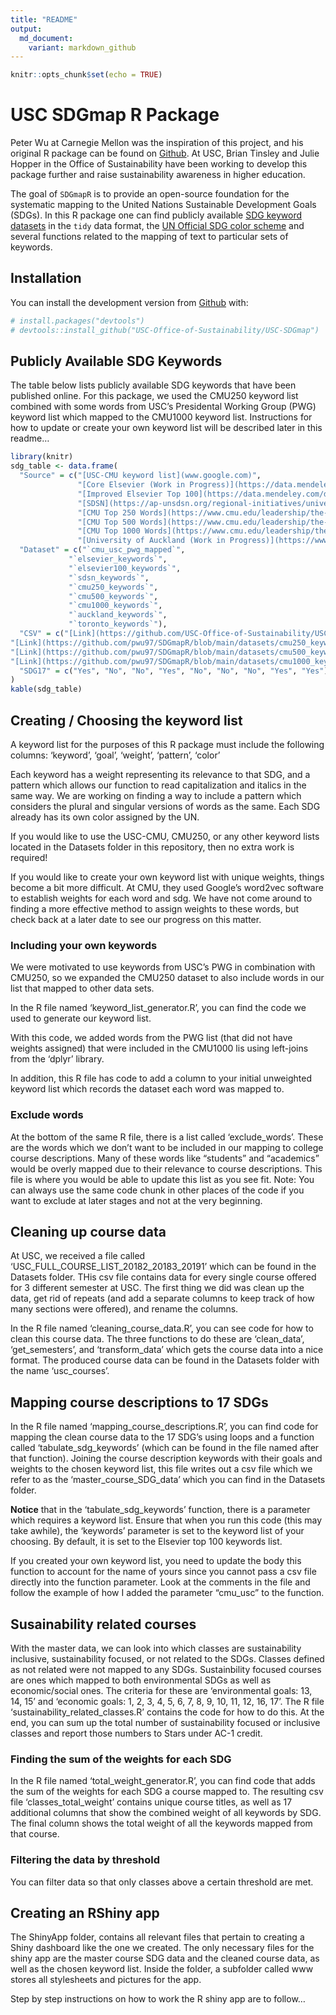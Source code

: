 ```yaml
---
title: "README"
output:
  md_document:
    variant: markdown_github
---
```


```r
knitr::opts_chunk$set(echo = TRUE)
```


# USC SDGmap R Package

Peter Wu at Carnegie Mellon was the inspiration of this project, and his original R package can be found on [Github](https://github.com/pwu97/SDGmapR). 
At USC, Brian Tinsley and Julie Hopper in the Office of Sustainability have been working to develop this package further and raise sustainability awareness in higher education.

The goal of `SDGmapR` is to provide an open-source foundation for the systematic mapping
to the United Nations Sustainable Development Goals (SDGs). In this R package one can find publicly available [SDG keyword datasets](https://github.com/USC-Office-of-Sustainability/USC-SDGmap/tree/main/Keyword%20Lists) in the `tidy` data format, the [UN Official SDG color scheme](https://www.un.org/sustainabledevelopment/wp-content/uploads/2019/01/SDG_Guidelines_AUG_2019_Final.pdf) and several functions related to the mapping of text to particular sets of keywords.

## Installation

You can install the development version from [Github](https://github.com/USC-Office-of-Sustainability/USC-SDGmap) with:

```r
# install.packages("devtools")
# devtools::install_github("USC-Office-of-Sustainability/USC-SDGmap")
```

## Publicly Available SDG Keywords

The table below lists publicly available SDG keywords that have been published online. For this package, we used the CMU250 keyword list combined with some words from USC's Presidental Working Group (PWG) keyword list which mapped to the CMU1000 keyword list. Instructions for how to update or create your own keyword list will be described later in this readme... 
<!-- add a link here -->

```r
library(knitr)
sdg_table <- data.frame(
  "Source" = c("[USC-CMU keyword list](www.google.com)", 
               "[Core Elsevier (Work in Progress)](https://data.mendeley.com/datasets/87txkw7khs/1)", 
               "[Improved Elsevier Top 100](https://data.mendeley.com/datasets/9sxdykm8s4/2)", 
               "[SDSN](https://ap-unsdsn.org/regional-initiatives/universities-sdgs/)", 
               "[CMU Top 250 Words](https://www.cmu.edu/leadership/the-provost/provost-priorities/sustainability-initiative/sdg-definitions.html)",
               "[CMU Top 500 Words](https://www.cmu.edu/leadership/the-provost/provost-priorities/sustainability-initiative/sdg-definitions.html)",
               "[CMU Top 1000 Words](https://www.cmu.edu/leadership/the-provost/provost-priorities/sustainability-initiative/sdg-definitions.html)",
               "[University of Auckland (Work in Progress)](https://www.sdgmapping.auckland.ac.nz/)", "[University of Toronto (Work in Progress)](https://data.utoronto.ca/sustainable-development-goals-sdg-report/sdg-report-appendix/)"),
  "Dataset" = c("`cmu_usc_pwg_mapped`",
             "`elsevier_keywords`",
             "`elsevier100_keywords`",
             "`sdsn_keywords`",
             "`cmu250_keywords`",
             "`cmu500_keywords`",
             "`cmu1000_keywords`",
             "`auckland_keywords`",
             "`toronto_keywords`"),
  "CSV" = c("[Link](https://github.com/USC-Office-of-Sustainability/USC-SDGmap/blob/main/Datasets/cmu_usc_pwg_mapped.csv)", "[Link](https://github.com/pwu97/SDGmapR/blob/main/datasets/elsevier_keywords_cleaned.csv)", "[Link](https://github.com/pwu97/SDGmapR/blob/main/datasets/elsevier100_keywords_cleaned.csv)", "[Link](https://github.com/pwu97/SDGmapR/blob/main/datasets/sdsn_keywords_cleaned.csv)", 
"[Link](https://github.com/pwu97/SDGmapR/blob/main/datasets/cmu250_keywords_cleaned.csv)",
"[Link](https://github.com/pwu97/SDGmapR/blob/main/datasets/cmu500_keywords_cleaned.csv)",
"[Link](https://github.com/pwu97/SDGmapR/blob/main/datasets/cmu1000_keywords_cleaned.csv)", "", ""),
  "SDG17" = c("Yes", "No", "No", "Yes", "No", "No", "No", "Yes", "Yes")
)
kable(sdg_table)

```


## Creating / Choosing the keyword list

A keyword list for the purposes of this R package must include the following columns:
'keyword', 'goal', 'weight', 'pattern', 'color'

Each keyword has a weight representing its relevance to that SDG, and a pattern which allows our function to read capitalization and italics in the same way. We are working on finding a way to include a pattern which considers the plural and singular versions of words as the same. Each SDG already has its own color assigned by the UN.

If you would like to use the USC-CMU, CMU250, or any other keyword lists located in the Datasets folder in this repository, then no extra work is required!
<!-- skip to different section -->

If you would like to create your own keyword list with unique weights, things become a bit more difficult. At CMU, they used Google's word2vec software to establish weights for each word and sdg.
We have not come around to finding a more effective method to assign weights to these words, but check back at a later date to see our progress on this matter.

### Including your own keywords

We were motivated to use keywords from USC's PWG in combination with CMU250, so we expanded the CMU250 dataset to also include words in our list that mapped to other data sets.

In the R file named 'keyword_list_generator.R', you can find the code we used to generate our keyword list.

With this code, we added words from the PWG list (that did not have weights assigned) that were included in the CMU1000 lis using left-joins from the 'dplyr' library.

In addition, this R file has code to add a column to your initial unweighted keyword list which records the dataset each word was mapped to.

### Exclude words

At the bottom of the same R file, there is a list called 'exclude_words'. These are the words which we don't want to be included in our mapping to college course descriptions. Many of these words like "students" and "academics" would be overly mapped due to their relevance to course descriptions. This file is where you would be able to update this list as you see fit. Note: You can always use the same code chunk in other places of the code if you want to exclude at later stages and not at the very beginning.


## Cleaning up course data

At USC, we received a file called 'USC_FULL_COURSE_LIST_20182_20183_20191' which can be found in the Datasets folder. THis csv file contains data for every single course offered for 3 different semester at USC. The first thing we did was clean up the data, get rid of repeats (and add a separate columns to keep track of how many sections were offered), and rename the columns.

In the R file named 'cleaning_course_data.R', you can see code for how to clean this course data. The three functions to do these are 'clean_data', 'get_semesters', and 'transform_data' which gets the course data into a nice format. The produced course data can be found in the Datasets folder with the name 'usc_courses'.


## Mapping course descriptions to 17 SDGs

In the R file named 'mapping_course_descriptions.R', you can find code for mapping the clean course data to the 17 SDG's using loops and a function called 'tabulate_sdg_keywords' (which can be found in the file named after that function). Joining the course description keywords with their goals and weights to the chosen keyword list, this file writes out a csv file which we refer to as the 'master_course_SDG_data' which you can find in the Datasets folder. 

**Notice** that in the 'tabulate_sdg_keywords' function, there is a parameter which requires a keyword list. Ensure that when you run this code  (this may take awhile), the 'keywords' parameter is set to the keyword list of your choosing. By default, it is set to the Elsevier top 100 keywords list.

If you created your own keyword list, you need to update the body this function to account for the name of yours since you cannot pass a csv file directly into the function parameter. Look at the comments in the file and follow the example of how I added the parameter "cmu_usc" to the function. 


## Susainability related courses
With the master data, we can look into which classes are sustainability inclusive, sustainability focused, or not related to the SDGs. Classes defined as not related were not mapped to any SDGs. Sustainbility focused courses are ones which mapped to both environmental SDGs as well as economic/social ones. The criteria for these are 'environmental goals: 13, 14, 15' and 'economic goals: 1, 2, 3, 4, 5, 6, 7, 8, 9, 10, 11, 12, 16, 17'. The R file 'sustainability_related_classes.R' contains the code for how to do this. At the end, you can sum up the total number of sustainability focused or inclusive classes and report those numbers to Stars under AC-1 credit. 
<!-- need to change wording -->


### Finding the sum of the weights for each SDG

In the R file named 'total_weight_generator.R', you can find code that adds the sum of the weights for each SDG a course mapped to. The resulting csv file 'classes_total_weight' contains unique course titles, as well as 17 additional columns that show the combined weight of all keywords by SDG. The final column shows the total weight of all the keywords mapped from that course. 


### Filtering the data by threshold

You can filter data so that only classes above a certain threshold are met.
<!-- ask julie about whether you filter the data or the keywords -->


## Creating an RShiny app

The ShinyApp folder, contains all relevant files that pertain to creating a Shiny dashboard like the one we created. The only necessary files for the shiny app are the master course SDG data and the cleaned course data, as well as the chosen keyword list. Inside the folder, a subfolder called www stores all stylesheets and pictures for the app. 
<!-- add link -->

Step by step instructions on how to work the R shiny app are to follow...
<!-- ask julie about this, how much code do i show -->



